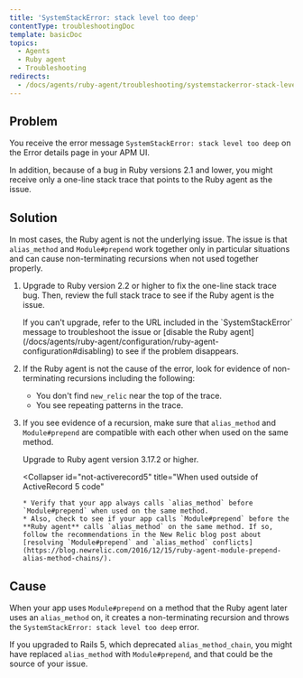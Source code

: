 ```yaml
---
title: 'SystemStackError: stack level too deep'
contentType: troubleshootingDoc
template: basicDoc
topics:
  - Agents
  - Ruby agent
  - Troubleshooting
redirects:
  - /docs/agents/ruby-agent/troubleshooting/systemstackerror-stack-level-too-deep-0
---
```


## Problem

You receive the error message `SystemStackError: stack level too deep` on the Error details page in your APM UI.

In addition, because of a bug in Ruby versions 2.1 and lower, you might receive only a one-line stack trace that points to the Ruby agent as the issue.

## Solution

In most cases, the Ruby agent is not the underlying issue. The issue is that `alias_method` and `Module#prepend` work together only in particular situations and can cause non-terminating recursions when not used together properly.

1. Upgrade to Ruby version 2.2 or higher to fix the one-line stack trace bug. Then, review the full stack trace to see if the Ruby agent is the issue.

   <Callout variant="tip">
     If you can't upgrade, refer to the URL included in the `SystemStackError` message to troubleshoot the issue or [disable the Ruby agent](/docs/agents/ruby-agent/configuration/ruby-agent-configuration#disabling) to see if the problem disappears.
   </Callout>
2. If the Ruby agent is not the cause of the error, look for evidence of non-terminating recursions including the following:
   * You don't find `new_relic` near the top of the trace.
   * You see repeating patterns in the trace.
3. If you see evidence of a recursion, make sure that `alias_method` and `Module#prepend` are compatible with each other when used on the same method.

   <CollapserGroup>
     <Collapser
       id="activerecord5"
       title="When used in ActiveRecord 5 code"
     >
       Upgrade to Ruby agent version 3.17.2 or higher.
     </Collapser>

     <Collapser
       id="not-activerecord5"
       title="When used outside of ActiveRecord 5 code"
     >
       * Verify that your app always calls `alias_method` before `Module#prepend` when used on the same method.
       * Also, check to see if your app calls `Module#prepend` before the **Ruby agent** calls `alias_method` on the same method. If so, follow the recommendations in the New Relic blog post about [resolving `Module#prepend` and `alias_method` conflicts](https://blog.newrelic.com/2016/12/15/ruby-agent-module-prepend-alias-method-chains/).
     </Collapser>
   </CollapserGroup>

## Cause

When your app uses `Module#prepend` on a method that the Ruby agent later uses an `alias_method` on, it creates a non-terminating recursion and throws the `SystemStackError: stack level too deep` error.

If you upgraded to Rails 5, which deprecated `alias_method_chain`, you might have replaced `alias_method` with `Module#prepend`, and that could be the source of your issue.
